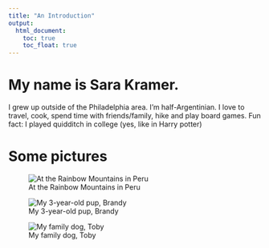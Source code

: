 ```yaml
---
title: "An Introduction"
output: 
  html_document:
    toc: true
    toc_float: true
---
```

# My name is Sara Kramer. 
I grew up outside of the Philadelphia area. I'm half-Argentinian. I love to travel, cook, spend time with friends/family, hike and play board games. Fun fact: I played quidditch in college (yes, like in Harry potter)

# Some pictures
![At the Rainbow Mountains in Peru](images/peru_mountains.jpg)



![My 3-year-old pup, Brandy](images/brandy.jpg)  



![My family dog, Toby](images/toby.jpg)




